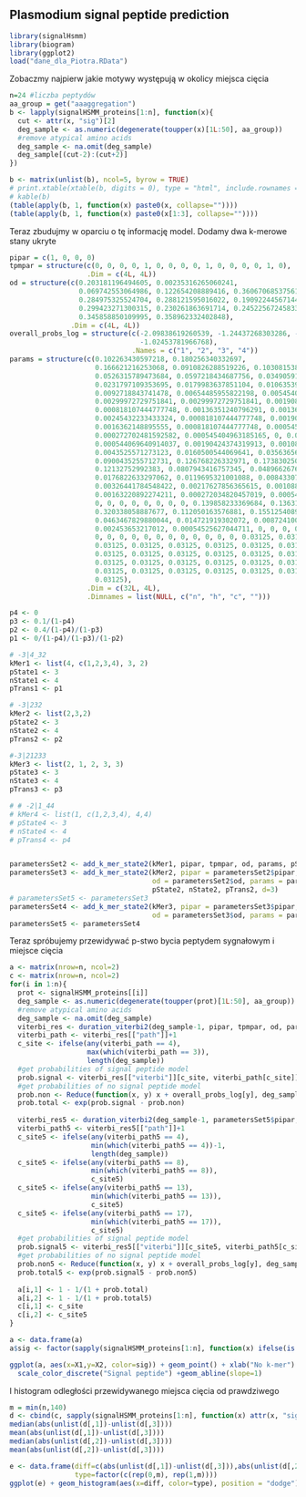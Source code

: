 ## Plasmodium signal peptide prediction

```r
library(signalHsmm)
library(biogram)
library(ggplot2)
load("dane_dla_Piotra.RData")
```

Zobaczmy najpierw jakie motywy występują w okolicy miejsca cięcia

```r
n=24 #liczba peptydów
aa_group = get("aaaggregation")
b <- lapply(signalHSMM_proteins[1:n], function(x){
  cut <- attr(x, "sig")[2]
  deg_sample <- as.numeric(degenerate(toupper(x)[1L:50], aa_group))
  #remove atypical amino acids
  deg_sample <- na.omit(deg_sample)
  deg_sample[(cut-2):(cut+2)]
})

b <- matrix(unlist(b), ncol=5, byrow = TRUE)
# print.xtable(xtable(b, digits = 0), type = "html", include.rownames = FALSE)
# kable(b)
(table(apply(b, 1, function(x) paste0(x, collapse=""))))
(table(apply(b, 1, function(x) paste0(x[1:3], collapse=""))))
```

Teraz zbudujmy w oparciu o tę informację model. Dodamy dwa k-merowe stany ukryte

```r
pipar = c(1, 0, 0, 0)
tpmpar = structure(c(0, 0, 0, 0, 1, 0, 0, 0, 0, 1, 0, 0, 0, 0, 1, 0), 
                   .Dim = c(4L, 4L))
od = structure(c(0.203181196494605, 0.00235316265060241, 
                 0.069742553064986, 0.122654208889416, 0.360670685375614, 0.72484469126506, 
                 0.284975325524704, 0.288121595016022, 0.190922445671445, 0.0822430346385542, 
                 0.299423271300315, 0.230261863691714, 0.245225672458335, 0.190559111445783, 
                 0.345858850109995, 0.358962332402848), 
               .Dim = c(4L, 4L))
overall_probs_log = structure(c(-2.09838619260539, -1.24437268303286, -1.4685380799115, 
                                -1.02453781966768), 
                              .Names = c("1", "2", "3", "4"))
params = structure(c(0.102263430597218, 0.180256340332697, 
                     0.166621216253068, 0.0910826288519226, 0.103081538041996, 0.0820834469593673, 
                     0.0526315789473684, 0.0597218434687756, 0.0349059176438506, 0.024815925824925, 
                     0.0231797109353695, 0.0179983637851104, 0.0106353967821107, 0.00899918189255522, 
                     0.0092718843741478, 0.00654485955822198, 0.00545404963185165, 
                     0.00299972729751841, 0.00299972729751841, 0.00190891737114808, 
                     0.000818107444777748, 0.00136351240796291, 0.00136351240796291, 
                     0.00245432233433324, 0.000818107444777748, 0.00190891737114808, 
                     0.0016362148895555, 0.000818107444777748, 0.000545404963185165, 
                     0.000272702481592582, 0.000545404963185165, 0, 0.000544069640914037, 
                     0.000544069640914037, 0.00190424374319913, 0.00108813928182807, 
                     0.0043525571273123, 0.0160500544069641, 0.0356365614798694, 0.0710010881392818, 
                     0.0900435255712731, 0.126768226332971, 0.173830250272035, 0.142546245919478, 
                     0.12132752992383, 0.0807943416757345, 0.0489662676822633, 0.0375408052230686, 
                     0.0176822633297062, 0.0119695321001088, 0.00843307943416757, 
                     0.00326441784548422, 0.00217627856365615, 0.00108813928182807, 
                     0.00163220892274211, 0.000272034820457019, 0.000544069640914037, 
                     0, 0, 0, 0, 0, 0, 0, 0, 0.139858233369684, 0.136314067611778, 
                     0.320338058887677, 0.112050163576881, 0.155125408942203, 0.0602508178844057, 
                     0.0463467829880044, 0.014721919302072, 0.00872410032715376, 0.00327153762268266, 
                     0.002453653217012, 0.00054525627044711, 0, 0, 0, 0, 0, 0, 0, 
                     0, 0, 0, 0, 0, 0, 0, 0, 0, 0, 0, 0, 0.03125, 0.03125, 0.03125, 
                     0.03125, 0.03125, 0.03125, 0.03125, 0.03125, 0.03125, 0.03125, 
                     0.03125, 0.03125, 0.03125, 0.03125, 0.03125, 0.03125, 0.03125, 
                     0.03125, 0.03125, 0.03125, 0.03125, 0.03125, 0.03125, 0.03125, 
                     0.03125, 0.03125, 0.03125, 0.03125, 0.03125, 0.03125, 0.03125, 
                     0.03125), 
                   .Dim = c(32L, 4L), 
                   .Dimnames = list(NULL, c("n", "h", "c", "")))

p4 <- 0
p3 <- 0.1/(1-p4)
p2 <- 0.4/(1-p4)/(1-p3)
p1 <- 0/(1-p4)/(1-p3)/(1-p2)

# -3|4_32
kMer1 <- list(4, c(1,2,3,4), 3, 2)
pState1 <- 3
nState1 <- 4
pTrans1 <- p1

# -3|232
kMer2 <- list(2,3,2)
pState2 <- 3
nState2 <- 4
pTrans2 <- p2

#-3|21233
kMer3 <- list(2, 1, 2, 3, 3)
pState3 <- 3
nState3 <- 4
pTrans3 <- p3

# # -2|1_44
# kMer4 <- list(1, c(1,2,3,4), 4,4)
# pState4 <- 3
# nState4 <- 4
# pTrans4 <- p4


parametersSet2 <- add_k_mer_state2(kMer1, pipar, tpmpar, od, params, pState1, nState1, pTrans1, d=3)
parametersSet3 <- add_k_mer_state2(kMer2, pipar = parametersSet2$pipar, tpmpar = parametersSet2$tpmpar, 
                                   od = parametersSet2$od, params = parametersSet2$params,
                                   pState2, nState2, pTrans2, d=3)
# parametersSet5 <- parametersSet3
parametersSet4 <- add_k_mer_state2(kMer3, pipar = parametersSet3$pipar, tpmpar = parametersSet3$tpmpar, 
                                   od = parametersSet3$od, params = parametersSet3$params, pState3, nState3, pTrans3, d=3)#
parametersSet5 <- parametersSet4
```

Teraz spróbujemy przewidywać p-stwo bycia peptydem sygnałowym i miejsce cięcia

```r
a <- matrix(nrow=n, ncol=2)
c <- matrix(nrow=n, ncol=2)
for(i in 1:n){
  prot <- signalHSMM_proteins[[i]]
  deg_sample <- as.numeric(degenerate(toupper(prot)[1L:50], aa_group))
  #remove atypical amino acids
  deg_sample <- na.omit(deg_sample)
  viterbi_res <- duration_viterbi2(deg_sample-1, pipar, tpmpar, od, params)
  viterbi_path <- viterbi_res[["path"]]+1
  c_site <- ifelse(any(viterbi_path == 4), 
                   max(which(viterbi_path == 3)), 
                   length(deg_sample))
  #get probabilities of signal peptide model
  prob.signal <- viterbi_res[["viterbi"]][c_site, viterbi_path[c_site]]
  #get probabilities of no signal peptide model
  prob.non <- Reduce(function(x, y) x + overall_probs_log[y], deg_sample[1L:c_site], 0)
  prob.total <- exp(prob.signal - prob.non)
  
  viterbi_res5 <- duration_viterbi2(deg_sample-1, parametersSet5$pipar, parametersSet5$tpmpar, parametersSet5$od, parametersSet5$params)
  viterbi_path5 <- viterbi_res5[["path"]]+1
  c_site5 <- ifelse(any(viterbi_path5 == 4), 
                    min(which(viterbi_path5 == 4))-1, 
                    length(deg_sample))
  c_site5 <- ifelse(any(viterbi_path5 == 8), 
                    min(which(viterbi_path5 == 8)), 
                    c_site5)
  c_site5 <- ifelse(any(viterbi_path5 == 13), 
                    min(which(viterbi_path5 == 13)), 
                    c_site5)
  c_site5 <- ifelse(any(viterbi_path5 == 17), 
                    min(which(viterbi_path5 == 17)), 
                    c_site5)
  #get probabilities of signal peptide model
  prob.signal5 <- viterbi_res5[["viterbi"]][c_site5, viterbi_path5[c_site5]]
  #get probabilities of no signal peptide model
  prob.non5 <- Reduce(function(x, y) x + overall_probs_log[y], deg_sample[1L:c_site5], 0)
  prob.total5 <- exp(prob.signal5 - prob.non5)
  
  a[i,1] <- 1 - 1/(1 + prob.total)
  a[i,2] <- 1 - 1/(1 + prob.total5)
  c[i,1] <- c_site
  c[i,2] <- c_site5
}

a <- data.frame(a)
a$sig <- factor(sapply(signalHSMM_proteins[1:n], function(x) ifelse(is.null(attr(x, "sig")), 0 ,1)))
```

```r
ggplot(a, aes(x=X1,y=X2, color=sig)) + geom_point() + xlab("No k-mer") + ylab("with k-mer") + 
  scale_color_discrete("Signal peptide") +geom_abline(slope=1)
```

I histogram odległości przewidywanego miejsca cięcia od prawdziwego

```r
m = min(n,140)
d <- cbind(c, sapply(signalHSMM_proteins[1:n], function(x) attr(x, "sig")[2]))[1:m, ]
median(abs(unlist(d[,1])-unlist(d[,3])))
mean(abs(unlist(d[,1])-unlist(d[,3])))
median(abs(unlist(d[,2])-unlist(d[,3])))
mean(abs(unlist(d[,2])-unlist(d[,3])))
```

```r
e <- data.frame(diff=c(abs(unlist(d[,1])-unlist(d[,3])),abs(unlist(d[,2])-unlist(d[,3]))),
                type=factor(c(rep(0,m), rep(1,m))))
ggplot(e) + geom_histogram(aes(x=diff, color=type), position = "dodge")
```